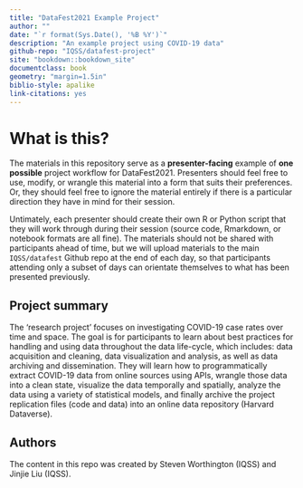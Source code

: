 ```yaml
---
title: "DataFest2021 Example Project"
author: ""
date: "`r format(Sys.Date(), '%B %Y')`"
description: "An example project using COVID-19 data"
github-repo: "IQSS/datafest-project"
site: "bookdown::bookdown_site"
documentclass: book
geometry: "margin=1.5in"
biblio-style: apalike
link-citations: yes
---
```


# What is this? {-}

The materials in this repository serve as a **presenter-facing** example of **one possible** project workflow for DataFest2021. Presenters should feel free to use, modify, or wrangle this material into a form that suits their preferences. Or, they should feel free to ignore the material entirely if there is a particular direction they have in mind for their session. 

Untimately, each presenter should create their own R or Python script that they will work through during their session (source code, Rmarkdown, or notebook formats are all fine). The materials should not be shared with participants ahead of time, but we will upload materials to the main `IQSS/datafest` Github repo at the end of each day, so that participants attending only a subset of days can orientate themselves to what has been presented previously.

## Project summary {-}

The 'research project' focuses on investigating COVID-19 case rates over time and space. The goal is for participants to learn about best practices for handling and using data throughout the data life-cycle, which includes: data acquisition and cleaning, data visualization and analysis, as well as data archiving and dissemination. They will learn how to programmatically extract COVID-19 data from online sources using APIs, wrangle those data into a clean state, visualize the data temporally and spatially, analyze the data using a variety of statistical models, and finally archive the project replication files (code and data) into an online data repository (Harvard Dataverse).

## Authors {-}

The content in this repo was created by Steven Worthington (IQSS) and Jinjie Liu (IQSS).
